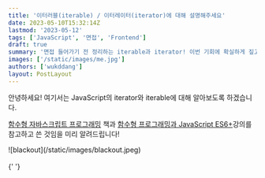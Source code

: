 ```yaml
---
title: '이터러블(iterable) / 이터레이터(iterator)에 대해 설명해주세요'
date: 2023-05-10T15:32:14Z
lastmod: '2023-05-12'
tags: ['JavaScript', '면접', 'Frontend']
draft: true
summary: '면접 들어가기 전 정리하는 iterable과 iterator! 이번 기회에 확실하게 짚고 넘어가봅시다.'
images: ['/static/images/me.jpg']
authors: ['wukddang']
layout: PostLayout
---
```


안녕하세요! 여기서는 JavaScript의 iterator와 iterable에 대해 알아보도록 하겠습니다.

[함수형 자바스크립트 프로그래밍](https://www.yes24.com/Product/Goods/56885507) 책과 [함수형 프로그래밍과 JavaScript ES6+](https://www.inflearn.com/course/functional-es6/dashboard)강의를 참고하고 쓴 것임을 미리 알려드립니다!

<div className="w-64">![blackout](/static/images/blackout.jpeg)</div>
<br />{' '}
